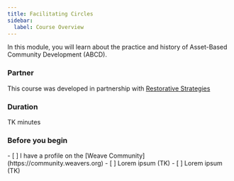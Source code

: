 ```yaml
---
title: Facilitating Circles
sidebar:
  label: Course Overview
---
```


In this module, you will learn about the practice and history of Asset-Based Community Development (ABCD).

### Partner

This course was developed in partnership with [Restorative Strategies](https://www.restorativestrategies.expert)

### Duration

TK minutes

### Before you begin

<Checklist>
- [ ] I have a profile on the [Weave Community](https://community.weavers.org)
- [ ] Lorem ipsum (TK)
- [ ] Lorem ipsum (TK)
</Checklist>

